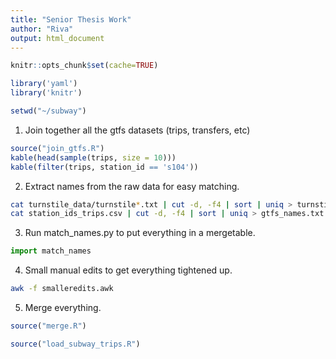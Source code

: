 ```yaml
---
title: "Senior Thesis Work"
author: "Riva"
output: html_document
---
```

```r
knitr::opts_chunk$set(cache=TRUE)
```

```r
library('yaml')  
library('knitr')

setwd("~/subway")
```
1. Join together all the gtfs datasets (trips, transfers, etc)
```r
source("join_gtfs.R")
kable(head(sample(trips, size = 10)))
kable(filter(trips, station_id == 's104'))
```
2. Extract names from the raw data for easy matching.
```sh
cat turnstile_data/turnstile*.txt | cut -d, -f4 | sort | uniq > turnstile_names.txt
cat station_ids_trips.csv | cut -d, -f4 | sort | uniq > gtfs_names.txt
```
3. Run match_names.py to put everything in a mergetable.
```python
import match_names
```
4. Small manual edits to get everything tightened up.
```sh
awk -f smalleredits.awk
```
5. Merge everything.
```r
source("merge.R")
```
```r
source("load_subway_trips.R")
```

